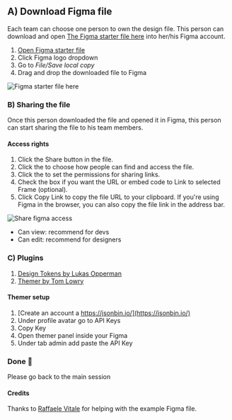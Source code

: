 

## A) Download Figma file
Each team can choose one person to own the design file.
This person can download and open [The Figma starter file here](https://www.figma.com/file/GDxXj0FoQ2ppNCAMcPZpmV/Workshop-v2?node-id=113%3A3565)
  into her/his Figma account.  

  1. [Open Figma starter file](https://www.figma.com/file/GDxXj0FoQ2ppNCAMcPZpmV/Workshop-v2?node-id=113%3A3565)
  1. Click Figma logo dropdown
  1. Go to *File/Save local copy*
  1. Drag and drop the downloaded file to Figma



![Figma starter file here](https://res.cloudinary.com/goright-io/image/upload/f_auto,q_auto/v1619277298/handout/figma-duplicate-file-v2_pdfftn.png)



### B) Sharing the file

Once this person downloaded the file and opened it in Figma, this person can start sharing the file to his team members. 

#### Access rights

  1. Click the Share button in the file.
  1. Click the  to choose how people can find and access the file.
  1. Click the  to set the permissions for sharing links.
  1. Check the box if you want the URL or embed code to Link to selected Frame (optional).
  1. Click Copy Link to copy the file URL to your clipboard. If you're using Figma in the browser, you can also copy the file link in the address bar.


![Share figma access](https://help.figma.com/hc/article_attachments/360084499614/Link_sharing_settings_in_the_share_modal_for_a_file_in_a_team.png)


  - Can view: recommend for devs 
  - Can edit: recommend for designers 

### C) Plugins

  1. [Design Tokens by Lukas Opperman](https://www.figma.com/community/plugin/888356646278934516/Design-Tokens)
  1. [Themer by Tom Lowry](https://www.figma.com/community/plugin/731176732337510831/Themer)

#### Themer setup 
  1. [Create an account a https://jsonbin.io/](https://jsonbin.io/)
  1. Under profile avatar go to API Keys
  1. Copy Key
  1. Open themer panel inside your Figma
  1. Under tab admin add paste the API Key


### Done 👏 
Please go back to the main session

#### Credits

Thanks to [Raffaele Vitale](https://www.linkedin.com/in/raffaelevitaledesign/) for helping
with the example Figma file.
